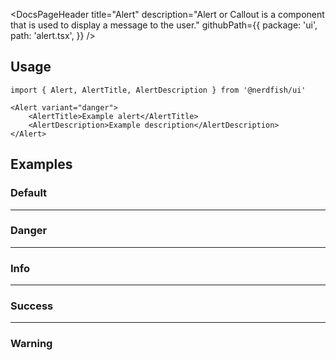 <DocsPageHeader
	title="Alert"
	description="Alert or Callout is a component that is used to display a message to the user."
	githubPath={{
		package: 'ui',
		path: 'alert.tsx',
	}}
/>

<ComponentExample src="/src/app/docs/components/alert/example/default.tsx">
	<AlertExample />
</ComponentExample>

## Usage

```tsx
import { Alert, AlertTitle, AlertDescription } from '@nerdfish/ui'
```

```tsx
<Alert variant="danger">
	<AlertTitle>Example alert</AlertTitle>
	<AlertDescription>Example description</AlertDescription>
</Alert>
```

## Examples

### Default

<ComponentExample src="/src/app/docs/components/alert/example/default.tsx">
	<AlertExample />
</ComponentExample>

---

### Danger

<ComponentExample src="/src/app/docs/components/alert/example/danger.tsx">
	<AlertDangerExample />
</ComponentExample>

---

### Info

<ComponentExample src="/src/app/docs/components/alert/example/info.tsx">
	<AlertInfoExample />
</ComponentExample>

---

### Success

<ComponentExample src="/src/app/docs/components/alert/example/success.tsx">
	<AlertSuccessExample />
</ComponentExample>

---

### Warning

<ComponentExample src="/src/app/docs/components/alert/example/warning.tsx">
	<AlertWarningExample />
</ComponentExample>
